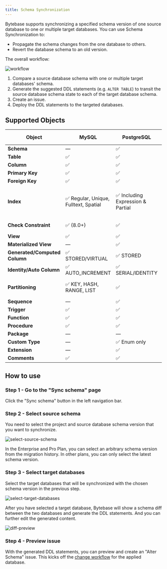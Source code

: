 ```yaml
---
title: Schema Synchronization
---
```


<Card title="Tutorial: How to Synchronize Database Schemas" icon="graduation-cap" href="/tutorials/how-to-synchronize-database-schemas" horizontal />

Bytebase supports synchronizing a specified schema version of one source database to one or multiple target databases.
You can use Schema Synchronization to:

- Propagate the schema changes from the one database to others.
- Revert the database schema to an old version.

The overall workflow:

![workflow](/content/docs/change-database/synchronize-schema/workflow.webp)

1. Compare a source database schema with one or multiple target databases' schema.
1. Generate the suggested DDL statements (e.g. `ALTER TABLE`) to transit the source database schema state to each of the target database schema.
1. Create an issue.
1. Deploy the DDL statements to the targeted databases.

## Supported Objects

| Object | MySQL | PostgreSQL | TiDB | Oracle | SQL Server |
| ------ | ----- | ---------- | ---- | ------ | ---------- |
| **Schema** | — | ✅ | — | ✅ | ✅ |
| **Table** | ✅ | ✅ | ✅ | ✅ | ✅ |
| **Column** | ✅ | ✅ | ✅ | ✅ | ✅ |
| **Primary Key** | ✅ | ✅ | ✅ | ✅ | ✅ |
| **Foreign Key** | ✅ | ✅ | ✅ | ✅ | ✅ |
| **Index** | ✅ Regular, Unique, Fulltext, Spatial | ✅ Including Expression & Partial | ✅ | ✅ Regular, Unique, Bitmap, Function-based | ✅ Clustered, Non-clustered |
| **Check Constraint** | ✅ (8.0+) | ✅ | ❌ (metadata sync limitation) | ✅ | ✅ |
| **View** | ✅ | ✅ | ✅ | ✅ | ✅ |
| **Materialized View** | — | ✅ | — | ✅ | ❌ |
| **Generated/Computed Column** | ✅ STORED/VIRTUAL | ✅ STORED | ✅ | ✅ Virtual | ✅ Computed |
| **Identity/Auto Column** | ✅ AUTO_INCREMENT | ✅ SERIAL/IDENTITY | ✅ AUTO_RANDOM | ✅ IDENTITY (12c+) | ✅ IDENTITY |
| **Partitioning** | ✅ KEY, HASH, RANGE, LIST | ✅ | ✅ | ✅ RANGE, LIST, HASH, COMPOSITE | ❌ |
| **Sequence** | — | ✅ | — | ✅ | ✅ |
| **Trigger** | ✅ | ✅ | — | ✅ | ✅ |
| **Function** | ✅ | ✅ | — | ✅ | ✅ |
| **Procedure** | ✅ | ✅ | — | ✅ | ✅ |
| **Package** | — | — | — | ✅ | — |
| **Custom Type** | — | ✅ Enum only | — | ✅ | ✅ |
| **Extension** | — | ✅ | — | — | — |
| **Comments** | ✅ | ✅ | ✅ | ✅ | ✅ |

## How to use

### Step 1 - Go to the "Sync schema" page

Click the "Sync schema" button in the left navigation bar.

### Step 2 - Select source schema

You need to select the project and source database schema version that you want to synchronize.

![select-source-schema](/content/docs/change-database/synchronize-schema/select-source-schema.webp)

<Info>

In the Enterprise and Pro Plan, you can select an arbitrary schema version from the migration history. In other plans, you can only select the latest schema version.

</Info>

### Step 3 - Select target databases

Select the target databases that will be synchronized with the chosen schema version in the previous step.

![select-target-databases](/content/docs/change-database/synchronize-schema/select-target-databases.webp)

After you have selected a target database, Bytebase will show a schema diff between the two databases and generate the DDL statements. And you can further edit the generated content.

![diff-preview](/content/docs/change-database/synchronize-schema/diff-preview.webp)

### Step 4 - Preview issue

With the generated DDL statements, you can preview and create an "Alter Schema" issue. This kicks off the [change workflow](/change-database/change-workflow) for the applied database.
